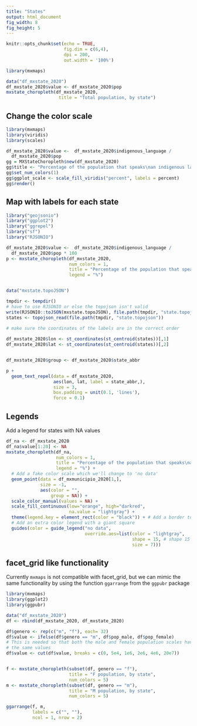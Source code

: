 ```yaml
---
title: "States"
output: html_document
fig_width: 8
fig_height: 5
---
```


```r
knitr::opts_chunk$set(echo = TRUE, 
                      fig.dim = c(6,4), 
                      dpi = 200, 
                      out.width = '100%')
```

```r
library(mxmaps)

data("df_mxstate_2020")
df_mxstate_2020$value <- df_mxstate_2020$pop
mxstate_choropleth(df_mxstate_2020,
                    title = "Total population, by state") 
```

## Change the color scale

```r
library(mxmaps)
library(viridis)
library(scales)

df_mxstate_2020$value <-  df_mxstate_2020$indigenous_language / 
  df_mxstate_2020$pop 
gg = MXStateChoropleth$new(df_mxstate_2020)
gg$title <- "Percentage of the population that speaks\nan indigenous language"
gg$set_num_colors(1)
gg$ggplot_scale <- scale_fill_viridis("percent", labels = percent)
gg$render()
```

## Map with labels for each state

```r
library("geojsonio")
library("ggplot2")
library("ggrepel")
library("sf")
library("RJSONIO")

df_mxstate_2020$value <-  df_mxstate_2020$indigenous_language / 
  df_mxstate_2020$pop * 100
p <- mxstate_choropleth(df_mxstate_2020, 
                        num_colors = 1,
                        title = "Percentage of the population that speaks\nan indigenous language",
                        legend = "%")


data("mxstate.topoJSON")

tmpdir <- tempdir()
# have to use RJSONIO or else the topojson isn't valid
write(RJSONIO::toJSON(mxstate.topoJSON), file.path(tmpdir, "state.topojson"))
states <- topojson_read(file.path(tmpdir, "state.topojson"))

# make sure the coordinates of the labels are in the correct order
 
df_mxstate_2020$lon <- st_coordinates(st_centroid(states))[,1]
df_mxstate_2020$lat <- st_coordinates(st_centroid(states))[,2]


df_mxstate_2020$group <- df_mxstate_2020$state_abbr

p +
  geom_text_repel(data = df_mxstate_2020, 
                  aes(lon, lat, label = state_abbr,), 
                  size = 3,
                  box.padding = unit(0.1, 'lines'), 
                  force = 0.1)
```

## Legends

Add a legend for states with NA values

```r

df_na <- df_mxstate_2020
df_na$value[1:20] <- NA
mxstate_choropleth(df_na,
                   num_colors = 1,
                   title = "Percentage of the population that speaks\nan indigenous language",
                   legend = "%") +
  # Add a fake color scale which we'll change to 'no data'
  geom_point(data = df_mxmunicipio_2020[1,],
             size = -1,
             aes(color = "",
                 group = NA)) +
  scale_color_manual(values = NA) +
  scale_fill_continuous(low="orange", high="darkred", 
                        na.value = "lightgray") +
  theme(legend.key = element_rect(color = "black")) + # Add a border to the legend
  # Add an extra color legend with a giant square
  guides(color = guide_legend("no data",
                              override.aes=list(color = "lightgray",
                                                shape = 15, # shape 15 is a black square
                                                size = 7)))
```

## facet_grid like functionality

Currently `mxmaps` is not compatible with facet_grid, but we can mimic the
same functionality by using the function `ggarrange` from the `ggpubr` 
package

```r
library(mxmaps)
library(ggplot2)
library(ggpubr)

data("df_mxstate_2020")
df <- rbind(df_mxstate_2020, df_mxstate_2020)

df$genero <- rep(c("m", "f"), each= 32)
df$value <- ifelse(df$genero == "m", df$pop_male, df$pop_female)
# This is needed so that both the male and female population scales have
# the same values
df$value <- cut(df$value, breaks = c(0, 5e4, 1e6, 2e6, 4e6, 20e7))


f <- mxstate_choropleth(subset(df, genero == "f"),
                        title = "F population, by state",
                        num_colors = 5) 
m <- mxstate_choropleth(subset(df, genero == "m"),
                        title = "M population, by state",
                        num_colors = 5)

ggarrange(f, m,
          labels = c("", ""),
          ncol = 1, nrow = 2)
```
